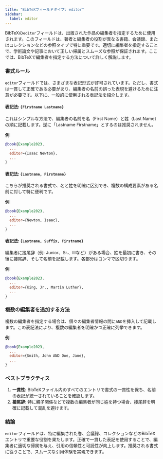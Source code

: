 ```yaml
---
title: "BibTeXフィールドタイプ: editor"
sidebar:
  label: editor
---
```



BibTeXの`editor`フィールドは、出版された作品の編集者を指定するために使用されます。このフィールドは、著者と編集者の役割が異なる書籍、会議録、またはコレクションなどの参照タイプで特に重要です。適切に編集者を指定することで、学術論文や記事において正しい帰属とスムーズな参照が保証されます。ここでは、BibTeXで編集者を指定する方法について詳しく解説します。

<CiteDrive />

### 書式ルール

`editor`フィールドでは、さまざまな表記形式が許可されています。ただし、書式は一貫して正確である必要があり、編集者の名前の誤った表現を避けるために注意が必要です。以下に、一般的に使用される表記法を紹介します。

#### 表記法: `{Firstname Lastname}`

これはシンプルな方法で、編集者の名前を名（First Name）と姓（Last Name）の順に記載します。逆に「Lastname Firstname」とするのは推奨されません。

**例**

```bibtex
@book{Example2023,
  ...
  editor={Isaac Newton},
  ...
}
```

#### 表記法: `{Lastname, Firstname}`

こちらが推奨される書式で、名と姓を明確に区別でき、複数の構成要素がある名前に対して特に便利です。

**例**

```bibtex
@book{Example2023,
  ...
  editor={Newton, Isaac},
  ...
}
```

#### 表記法: `{Lastname, Suffix, Firstname}`

編集者に接尾辞（例: Junior、Sr.、IIIなど）がある場合、姓を最初に書き、その後に接尾辞、そして名前を記載します。各部分はコンマで区切ります。

**例**

```bibtex
@book{Example2023,
  ...
  editor={King, Jr., Martin Luther},
  ...
}
```

### 複数の編集者を追加する方法

複数の編集者を指定する場合は、個々の編集者情報の間に`AND`を挿入して記載します。この表記法により、複数の編集者を明確かつ正確に列挙できます。

**例**

```bibtex
@book{Example2023,
  ...
  editor={Smith, John AND Doe, Jane},
  ...
}
```

### ベストプラクティス

1. **一貫性**: BibTeXファイル内のすべてのエントリで書式の一貫性を保ち、名前の表記が統一されていることを確認します。
2. **接尾辞**: 特に親子関係などで複数の編集者が同じ姓を持つ場合、接尾辞を明確に記載して混乱を避けます。

### 結論

`editor`フィールドは、特に編集された巻、会議録、コレクションなどのBibTeXエントリで重要な役割を果たします。正確で一貫した表記を使用することで、編集者に適切な帰属を与え、引用の信頼性と可読性が向上します。推奨される書式に従うことで、スムーズな引用体験を実現できます。
